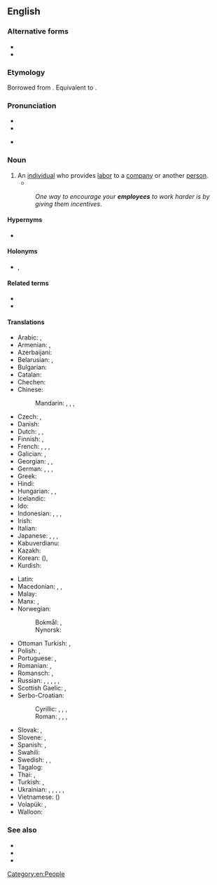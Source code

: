 {{also|employée}}
==English==

===Alternative forms===
* {{l|en|employe}}
* {{l|en|employé}}

===Etymology===
Borrowed from {{bor|en|frm|employé}}. Equivalent to {{suffix|en|employ|ee}}.

===Pronunciation===
* {{IPA|en|/ɛmplɔɪˈiː/|/ˌɛmˈplɔɪiː/|/(ˌ)ɪm-/}}
* {{audio|en|en-us-employee.ogg|Audio (US)}}

* {{rhymes|en|iː}}

===Noun===
{{wikipedia}}
{{en-noun}}

# An [[individual]] who provides [[labor]] to a [[company]] or another [[person]].
#* {{quote-book|en|year=1905|author=[[w:Emma Orczy|Baroness Emmuska Orczy]]
|title=[[w:The Case of Miss Elliott|The Hocussing of Cigarette]]
|chapter=2|url=http://openlibrary.org/works/OL8479084W
|passage=No one, however, would have anything to do with him, as Mr. Keeson's orders in those respects were very strict&thinsp;; he had often threatened any one of his''' ''employés'' '''with instant dismissal if he found him in company with one of these touts.}}
#: ''One way to encourage your '''employees''' to work harder is by giving them incentives''.

====Hypernyms====
* {{l|en|worker}}

====Holonyms====
* {{l|en|company}}, {{l|en|business}}

====Related terms====
* {{l|en|employment}}
* {{l|en|employer}}

====Translations====
{{trans-top|individual who provides labor to a company or another person}}
* Arabic: {{t|ar|مُوَظَّف|m}}, {{t|ar|مُوَظَّفَة|f}}
* Armenian: {{t+|hy|աշխատող}}, {{t+|hy|աշխատակից}}
* Azerbaijani: {{t+|az|əməkdaş}}
* Belarusian: {{t|be|супрацо́ўнік|m}}, {{t|be|супрацо́ўніца|f}}
* Bulgarian: {{t+|bg|слу́жещ|m|sc=Cyrl}}
* Catalan: {{t|ca|empleat|m}}
* Chechen: {{t|ce|белхало}}
* Chinese:
*: Mandarin: {{t+|cmn|僱員|sc=Hani}}, {{t+|cmn|雇员|tr=gùyuán|sc=Hani}}, {{t+|cmn|職員|sc=Hani}}, {{t+|cmn|职员|tr=zhíyuán|sc=Hani}}
* Czech: {{t+|cs|zaměstnanec|m}}, {{t+|cs|zaměstnankyně|f}}
* Danish: {{t|da|ansat|c}}
* Dutch: {{t+|nl|bediende|m|f}}, {{t+|nl|werknemer|m}}, {{t+|nl|medewerker|m}}
* Finnish: {{t+|fi|virkailija}}, {{t+|fi|työntekijä}}
* French: {{t+|fr|employé|m}}, {{t+|fr|employée|f}}, {{t+|fr|salarié|m}}, {{t+|fr|salariée|f}}
* Galician: {{t+|gl|empregado|m}}, {{t|gl|empregada|f}}
* Georgian: {{t|ka|მოსამსახურე}}, {{t|ka|დასაქმებული}}, {{t|ka|თანამშრომელი}}
* German: {{t+|de|Arbeitnehmer|m}}, {{t+|de|Arbeitnehmerin|f}}, {{t+|de|Angestellter|m}}, {{t+|de|Angestellte|f}}
* Greek: {{t+|el|υπάλληλος|c}}
* Hindi: {{t+|hi|कर्मचारी|m}}
* Hungarian: {{t+|hu|munkavállaló}}, {{t+|hu|alkalmazott}}, {{t+|hu|dolgozó}}
* Icelandic: {{t+|is|starfsmaður|m}}
* Ido: {{t+|io|employato}}
* Indonesian: {{t+|id|pegawai}}, {{t+|id|pekerja}}, {{t+|id|karyawan|m}}, {{t+|id|karyawati|f}}
* Irish: {{t|ga|fostaí|m}}
* Italian: {{t+|it|dipendente}}
* Japanese: {{t+|ja|従業員|tr=じゅうぎょういん, jūgyōin|sc=Jpan}}, {{t+|ja|雇員|tr=こいん, koin|sc=Jpan}}, {{t+|ja|勤務員|tr=きんむいん, kinmuin|sc=Jpan}}, {{t|ja|使用人|tr=しようにん, shiyōin|sc=Jpan}}
* Kabuverdianu: {{t|kea|enpregada}}
* Kazakh: {{t+|kk|қызметкер}}
* Korean: {{t+|ko|직원}} ({{t+|ko|職員}}), {{t+|ko|종업원}}
* Kurdish: {{t+|ku|karker|m|f}}
{{trans-mid}}
* Latin: {{t|la|conductus|m}}
* Macedonian: {{t|mk|вработен|m}}, {{t|mk|работник|m}}, {{t|mk|службеник|m}}
* Malay: {{t|ms|pekerja}}
* Manx: {{t|gv|failleydagh|m}}, {{t|gv|obbree|m}}
* Norwegian:
*: Bokmål: {{t|nb|arbeidstaker|m}}, {{qual|employees}} {{t|nb|ansatte}}
*: Nynorsk: {{t|nn|arbeidstakar|m}}
* Ottoman Turkish: {{t|ota|چالیشان|tr=çalışan|sc=ota-Arab}}, {{t|ota|موظف|tr=muwazzaf|sc=ota-Arab}}
* Polish: {{t+|pl|pracownik|m}}, {{t+|pl|pracownica|f}}
* Portuguese: {{t+|pt|empregado|m}}, {{t+|pt|empregada|f}}
* Romanian: {{t+|ro|angajat|m}}, {{t+|ro|angajată|f}}
* Romansch: {{t|rm|emploià|m}}, {{t|rm|emploiada|f}}
* Russian: {{t+|ru|рабо́тник|m}}, {{t+|ru|рабо́тница|f}}, {{t+|ru|слу́жащий|m}}, {{t+|ru|слу́жащая|f}}, {{t+|ru|сотру́дник|m}}, {{t+|ru|сотру́дница|f}}
* Scottish Gaelic: {{t|gd|cosnaiche|m}}, {{t|gd|neach-obrach|m}}
* Serbo-Croatian:
*: Cyrillic: {{t|sh|запосленик|m}}, {{t|sh|послопримац|m}}, {{t|sh|радник|m}}, {{t|sh|радница|f}}
*: Roman: {{t+|sh|zaposlenik|m}}, {{t+|sh|posloprimac|m}}, {{t+|sh|radnik|m}}, {{t+|sh|radnica|f}}
* Slovak: {{t|sk|zamestnanec|m}}, {{t|sk|zamestnankyňa|f}}
* Slovene: {{t|sl|nameščenec|m}}, {{t|sl|nameščenka|f}}
* Spanish: {{t+|es|empleado|m}}, {{t+|es|empleada|f}}
* Swahili: {{t+|sw|mwajiriwa}}
* Swedish: {{t+|sv|anställd|c}}, {{t+|sv|arbetstagare|c}}, {{t+|sv|medarbetare}}
* Tagalog: {{t|tl|kawani}}
* Thai: {{t+|th|ลูกจ้าง}}, {{t+|th|พนักงาน}}
* Turkish: {{t+|tr|çalışan}}, {{t+|tr|personel}}
* Ukrainian: {{t|uk|робітни́к|m}}, {{t|uk|робітни́ця|f}}, {{t+|uk|працівни́к|m}}, {{t+|uk|працівни́ця|f}}, {{t|uk|співробітни́к|m}}, {{t|uk|співробітни́ця|f}}
* Vietnamese: {{t+|vi|nhân viên}} ({{t|vi|人員|sc=Hani}})
* Volapük: {{qualifier|male or female}} {{t|vo|vobükäb}}, {{qualifier|male}} {{t|vo|hivobükäb}}
* Walloon: {{t+|wa|eployî|m}}
{{trans-bottom}}

===See also===
* {{l|en|payroll}}
* {{l|en|taxes}}
* {{l|en|work}}

[[Category:en:People]]